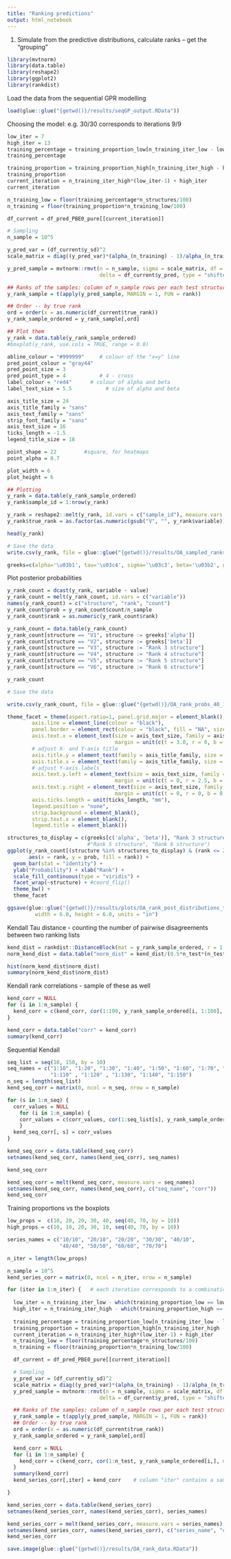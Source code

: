 ```yaml
---
title: "Ranking predictions"
output: html_notebook
---
```


1. Simulate from the predictive distributions, calculate ranks -- get the "grouping"
```r
library(mvtnorm)
library(data.table)
library(reshape2)
library(ggplot2)
library(rankdist)
```

Load the data from the sequential GPR modelling
```r
load(glue::glue("{getwd()}/results/seqGP_output.RData"))
```

Choosing the model: e.g. 30/30 corresponds to iterations 9/9
```r
low_iter = 7
high_iter = 13
training_percentage = training_proportion_low[n_training_iter_low - low_iter + 1]
training_percentage

training_proportion = training_proportion_high[n_training_iter_high - high_iter + 1] 
training_proportion
current_iteration = n_training_iter_high*(low_iter-1) + high_iter  
current_iteration

n_training_low = floor(training_percentage*n_structures/100)
n_training = floor(training_proportion*n_training_low/100)

df_current = df_pred_PBE0_pure[[current_iteration]]
```

```r
# Sampling 
n_sample = 10^5

y_pred_var = (df_current$y_sd)^2
scale_matrix = diag((y_pred_var)*(alpha_(n_training) - 1)/alpha_(n_training))  # posterior scale matrix for (multivariate) t-distribution

y_pred_sample = mvtnorm::rmvt(n = n_sample, sigma = scale_matrix, df = 2*alpha_(n_training),
                              delta = df_current$y_pred, type = "shifted")

## Ranks of the samples: column of n_sample rows per each test structure (n_test columns)
y_rank_sample = t(apply(y_pred_sample, MARGIN = 1, FUN = rank))  

## Order -- by true rank
ord = order(x = as.numeric(df_current$true_rank))
y_rank_sample_ordered = y_rank_sample[,ord]

## Plot them
y_rank = data.table(y_rank_sample_ordered)
#boxplot(y_rank, use.cols = TRUE, range = 0.0)
```

```r
abline_colour = "#999999"     # colour of the "x=y" line
pred_point_colour = "gray44"
pred_point_size = 3
pred_point_type = 4           # 4 - cross
label_colour = "red4"      # colour of alpha and beta
label_text_size = 5.5           # size of alpha and beta

axis_title_size = 24
axis_title_family = "sans"
axis_text_family = "sans"
strip_font_family = "sans"
axis_text_size = 16
ticks_length = -1.5
legend_title_size = 18

point_shape = 22         #square, for heatmaps
point_alpha = 0.7

plot_width = 6
plot_height = 6
```

```r
## Plotting
y_rank = data.table(y_rank_sample_ordered)
y_rank$sample_id = 1:nrow(y_rank)

y_rank = reshape2::melt(y_rank, id.vars = c("sample_id"), measure.vars = as.character(colnames(y_rank)[1:n_test]))
y_rank$true_rank = as.factor(as.numeric(gsub("V", "", y_rank$variable)))

head(y_rank)
```

```r
# Save the data
write.csv(y_rank, file = glue::glue("{getwd()}/results/OA_sampled_ranks_40_10.csv"))
```

```r
greeks=c(alpha='\u03b1', tau='\u03c4', sigma='\u03c3', beta='\u03b2', gamma='\u03b3')
```

Plot posterior probabilities
```r
y_rank_count = dcast(y_rank, variable ~ value)
y_rank_count = melt(y_rank_count, id.vars = c("variable"))
names(y_rank_count) = c("structure", "rank", "count")
y_rank_count$prob = y_rank_count$count/n_sample
y_rank_count$rank = as.numeric(y_rank_count$rank)

y_rank_count = data.table(y_rank_count)
y_rank_count[structure == "V1", structure := greeks['alpha']]
y_rank_count[structure == "V2", structure := greeks['beta']]
y_rank_count[structure == "V3", structure := "Rank 3 structure"]
y_rank_count[structure == "V4", structure := "Rank 4 structure"]
y_rank_count[structure == "V5", structure := "Rank 5 structure"]
y_rank_count[structure == "V6", structure := "Rank 6 structure"]

y_rank_count
```

```r
# Save the data

write.csv(y_rank_count, file = glue::glue("{getwd()}/OA_rank_probs_40_10.csv"))
```

```r
theme_facet = theme(aspect.ratio=1, panel.grid.major = element_blank(), panel.grid.minor = element_blank(), 
        axis.line = element_line(colour = "black"), 
        panel.border = element_rect(colour = "black", fill = "NA", size = 2.0),
        axis.text.x = element_text(size = axis_text_size, family = axis_text_family, colour = "black",
                                   margin = unit(c(t = 3.0, r = 0, b = 2.5, l = 0), "mm")),
        # adjust X- and Y-axis title
        axis.title.y = element_text(family = axis_title_family, size = axis_title_size), 
        axis.title.x = element_text(family = axis_title_family, size = axis_title_size),
        # adjust Y-axis labels
        axis.text.y.left = element_text(size = axis_text_size, family = axis_text_family, colour = "black",
                                   margin = unit(c(t = 0, r = 2.5, b = 0, l = 0), "mm")),
        axis.text.y.right = element_text(size = axis_text_size, family = axis_text_family, colour = "black",
                                   margin = unit(c(t = 0, r = 0, b = 0, l = 2.5), "mm")),
        axis.ticks.length = unit(ticks_length, "mm"),
        legend.position = "none",
        strip.background = element_blank(),
        strip.text.x = element_blank(),
        legend.title = element_blank())
```

```r
structures_to_display = c(greeks[c('alpha', 'beta')], "Rank 3 structure", "Rank 4 structure") 
                          #"Rank 5 structure", "Rank 6 structure")
ggplot(y_rank_count[(structure %in% structures_to_display) & (rank <= 20), ], 
       aes(x = rank, y = prob, fill = rank)) +
  geom_bar(stat = "identity") +
  ylab("Probability") + xlab("Rank") +
  scale_fill_continuous(type = "viridis") +
  facet_wrap(~structure) + #coord_flip()
  theme_bw() +
  theme_facet

ggsave(glue::glue("{getwd()}/results/plots/OA_rank_post_distributions_top4_40_10.jpeg"),
         width = 6.0, height = 6.0, units = "in")

```


Kendall Tau distance - counting the number of pairwise disagreements between two ranking lists

```r
kend_dist = rankdist::DistanceBlock(mat = y_rank_sample_ordered, r = 1:n_test)
norm_kend_dist = data.table("norm_dist" = kend_dist/(0.5*n_test*(n_test - 1)))

hist(norm_kend_dist$norm_dist)
summary(norm_kend_dist$norm_dist)
```

Kendall rank correlations - sample of these as well

```r
kend_corr = NULL
for (i in 1:n_sample) {
  kend_corr = c(kend_corr, cor(1:100, y_rank_sample_ordered[i, 1:100], method = "kendall"))
}

kend_corr = data.table("corr" = kend_corr)
summary(kend_corr)
```

Sequential Kendall
```r
seq_list = seq(10, 150, by = 10)
seq_names = c("1:10", "1:20", "1:30", "1:40", "1:50", "1:60", "1:70", "1:80", "1:90", "1:100",
              "1:110" , "1:120" , "1:130", "1:140", "1:150")
n_seq = length(seq_list)
kend_seq_corr = matrix(0, ncol = n_seq, nrow = n_sample)

for (s in 1:n_seq) {
  corr_values = NULL
    for (i in 1:n_sample) {
    corr_values = c(corr_values, cor(1:seq_list[s], y_rank_sample_ordered[i, 1:seq_list[s]], method = "kendall"))
    }
  kend_seq_corr[, s] = corr_values
}

kend_seq_corr = data.table(kend_seq_corr)
setnames(kend_seq_corr, names(kend_seq_corr), seq_names)

kend_seq_corr

kend_seq_corr = melt(kend_seq_corr, measure.vars = seq_names)
setnames(kend_seq_corr, names(kend_seq_corr), c("seq_name", "corr"))
kend_seq_corr
```

Training proportions vs the boxplots

```r
low_props =  c(10, 20, 20, 30, 40, seq(40, 70, by = 10))
high_props = c(10, 10, 20, 30, 10, seq(40, 70, by = 10))

series_names = c("10/10", "20/10", "20/20", "30/30", "40/10", 
                 "40/40", "50/50", "60/60", "70/70")

n_iter = length(low_props)

n_sample = 10^5
kend_series_corr = matrix(0, ncol = n_iter, nrow = n_sample)

for (iter in 1:n_iter) {   # each iteration corresponds to a combination of training sets
  
  low_iter = n_training_iter_low - which(training_proportion_low == low_props[iter]) + 1
  high_iter = n_training_iter_high - which(training_proportion_high == high_props[iter]) + 1
  
  training_percentage = training_proportion_low[n_training_iter_low - low_iter + 1]
  training_proportion = training_proportion_high[n_training_iter_high - high_iter + 1] 
  current_iteration = n_training_iter_high*(low_iter-1) + high_iter  
  n_training_low = floor(training_percentage*n_structures/100)
  n_training = floor(training_proportion*n_training_low/100)

  df_current = df_pred_PBE0_pure[[current_iteration]]

  # Sampling 
  y_pred_var = (df_current$y_sd)^2
  scale_matrix = diag((y_pred_var)*(alpha_(n_training) - 1)/alpha_(n_training))  # posterior scale matrix for (multivariate) t-distribution
  y_pred_sample = mvtnorm::rmvt(n = n_sample, sigma = scale_matrix, df = 2*alpha_(n_training),
                              delta = df_current$y_pred, type = "shifted")

  ## Ranks of the samples: column of n_sample rows per each test structure (n_test columns)
  y_rank_sample = t(apply(y_pred_sample, MARGIN = 1, FUN = rank))  
  ## Order -- by true rank
  ord = order(x = as.numeric(df_current$true_rank))
  y_rank_sample_ordered = y_rank_sample[,ord]

  kend_corr = NULL
  for (i in 1:n_sample) {
    kend_corr = c(kend_corr, cor(1:n_test, y_rank_sample_ordered[i,], method = "kendall"))
  }
  summary(kend_corr)
  kend_series_corr[,iter] = kend_corr    # column "iter" contains a sample of correlations

}

kend_series_corr = data.table(kend_series_corr)
setnames(kend_series_corr, names(kend_series_corr), series_names)

kend_series_corr = melt(kend_series_corr, measure.vars = series_names)
setnames(kend_series_corr, names(kend_series_corr), c("series_name", "corr"))
kend_series_corr

```

```r
save.image(glue::glue("{getwd()}/results/OA_rank_data.RData"))
```

